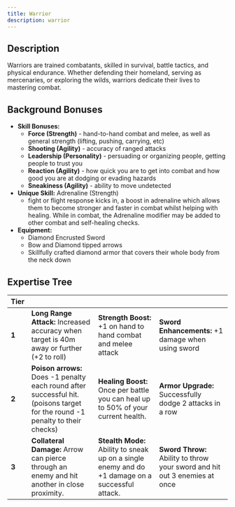 ```yaml
---
title: Warrior
description: warrior
---
```


## Description

Warriors are trained combatants, skilled in survival, battle tactics, and physical endurance. Whether defending their homeland, serving as mercenaries, or exploring the wilds, warriors dedicate their lives to mastering combat.

## Background Bonuses

- **Skill Bonuses:**
  - **Force (Strength)** - hand-to-hand combat and melee, as well as general strength (lifting, pushing, carrying, etc)
  - **Shooting (Agility)** - accuracy of ranged attacks
  - **Leadership (Personality)** - persuading or organizing people, getting people to trust you
  - **Reaction (Agility)** - how quick you are to get into combat and how good you are at dodging or evading hazards
  - **Sneakiness (Agility)** - ability to move undetected
- **Unique Skill:** Adrenaline (Strength)
  - fight or flight response kicks in, a boost in adrenaline which allows them to become stronger and faster in combat whilst helping with healing. While in combat, the Adrenaline modifier may be added to other combat and self-healing checks. 
- **Equipment:**
  - Diamond Encrusted Sword
  - Bow and Diamond tipped arrows
  - Skillfully crafted diamond armor that covers their whole body from the neck down

## Expertise Tree
| **Tier**   |             |             |             |
|-------------|-------------|-------------|-------------|
| **1**       | **Long Range Attack:** Increased accuracy when target is 40m away or further (+2 to roll)                                     | **Strength Boost:** +1 on hand to hand combat and melee attack                                   | **Sword Enhancements:** +1 damage when using sword                          |
| **2**       | **Poison arrows:** Does -1 penalty each round after successful hit. (poisons target for the round -1 penalty to their checks) | **Healing Boost:** Once per battle you can heal up to 50% of your current health.                | **Armor Upgrade:** Successfully dodge 2 attacks in a row                    |
| **3**       | **Collateral Damage:** Arrow can pierce through an enemy and hit another in close proximity.                                  | **Stealth Mode:** Ability to sneak up on a single enemy and do +1 damage on a successful attack. | **Sword Throw:** Ability to throw your sword and hit  out 3 enemies at once |

